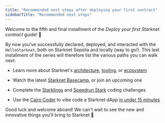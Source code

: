 ```yaml
---
title: "Recommended next steps after deploying your first contract"
sidebarTitle: "Recommended next steps"
---
```


Welcome to the fifth and final installment of the *Deploy your first Starknet contract* guide! 🥇

By now you've successfully declared, deployed, and interacted with the `HelloStarknet`, both on Starknet Sepolia and locally (way to go!). This last installment of the series will therefore list the various paths you can walk next:

* Learn more about Starknet's [architecture](/concepts-and-components/overview/), [tooling](/ecosystem/tools/), or [ecosystem](/ecosystem/integrations/)

* Watch the latest [Starknet Basecamp](https://starknet.notion.site/Starknet-Basecamp-Hub-1541b3c1f49f439da872d3d71647d834), or join an upcoming one

* Complete the [Starklings](https://starklings.app/) and [Speedrun Stark](https://speedrunstark.com/) coding challenges

* Use the [Cairo Coder](https://www.cairo-coder.com/) to vibe code a Starknet dApp [in under 15 minutes](https://x.com/akashneelesh/status/1937604905809617339)

Good luck and welcome aboard! We can't wait to see the new and innovative things you'll bring to Starknet 🌟